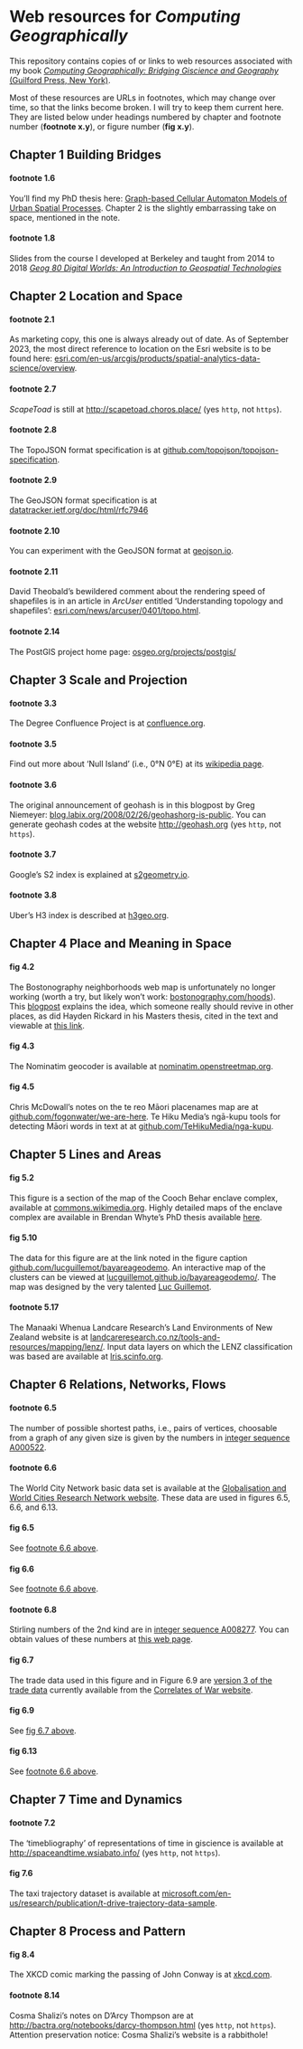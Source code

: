 # Web resources for _Computing Geographically_
This repository contains copies of or links to web resources associated with my book [_Computing Geographically: Bridging Giscience and Geography_ (Guilford Press, New York)](https://www.guilford.com/books/Computing-Geographically/David-O'Sullivan/9781462553938).

Most of these resources are URLs in footnotes, which may change over time, so that the links become broken. I will try to keep them current here. They are listed below under headings numbered by chapter and footnote number (**footnote x.y**), or figure number (**fig x.y**).

## Chapter 1 Building Bridges
#### footnote 1.6 
You'll find my PhD thesis here: [Graph-based Cellular Automaton Models of Urban Spatial Processes](https://southosullivan.com/phd/). Chapter 2 is the slightly embarrassing take on space, mentioned in the note.

#### footnote 1.8 
Slides from the course I developed at Berkeley and taught from 2014 to 2018 [_Geog 80 Digital Worlds: An Introduction to Geospatial Technologies_](https://southosullivan.com/geog80/)</li>

## Chapter 2 Location and Space
#### footnote 2.1 
As marketing copy, this one is always already out of date. As of September 2023, the most direct reference to location on the Esri website is to be found here: [esri.com/en-us/arcgis/products/spatial-analytics-data-science/overview](https://www.esri.com/en-us/arcgis/products/spatial-analytics-data-science/overview). 

#### footnote 2.7 
_ScapeToad_ is still at [http://scapetoad.choros.place/](http://scapetoad.choros.place/) (yes `http`, not `https`).

#### footnote 2.8
The TopoJSON format specification is at [github.com/topojson/topojson-specification](https://github.com/topojson/topojson-specification).

#### footnote 2.9
The GeoJSON format specification is at [datatracker.ietf.org/doc/html/rfc7946](https://datatracker.ietf.org/doc/html/rfc7946)

#### footnote 2.10 
You can experiment with the GeoJSON format at [geojson.io](https://geojson.io/).

#### footnote 2.11 
David Theobald's bewildered comment about the rendering speed of shapefiles is in an article in _ArcUser_ entitled 'Understanding topology and shapefiles': [esri.com/news/arcuser/0401/topo.html](https://www.esri.com/news/arcuser/0401/topo.html).

#### footnote 2.14
The PostGIS project home page: [osgeo.org/projects/postgis/](https://www.osgeo.org/projects/postgis/)

## Chapter 3 Scale and Projection
#### footnote 3.3 
The Degree Confluence Project is at [confluence.org](https://confluence.org/).

#### footnote 3.5
Find out more about 'Null Island' (i.e., 0&deg;N 0&deg;E) at its [wikipedia page](https://en.wikipedia.org/wiki/Null_Island).

#### footnote 3.6
The original announcement of geohash is in this blogpost by Greg Niemeyer: [blog.labix.org/2008/02/26/geohashorg-is-public](https://blog.labix.org/2008/02/26/geohashorg-is-public). You can generate geohash codes at the website [http://geohash.org](http://geohash.org) (yes `http`, not `https`).

#### footnote 3.7 
Google's S2 index is explained at [s2geometry.io](https://s2geometry.io/).

#### footnote 3.8 
Uber's H3 index is described at [h3geo.org](https://h3geo.org/).

## Chapter 4 Place and Meaning in Space
#### fig 4.2
The Bostonography neighborhoods web map is unfortunately no longer working (worth a try, but likely won't work: [bostonography.com/hoods](https://bostonography.com/hoods/)). This [blogpost](https://bostonography.com/2012/crowdsourced-neighborhood-boundaries-part-one-consensus/) explains the idea, which someone really should revive in other places, as did Hayden Rickard in his Masters thesis, cited in the text and viewable at [this link](https://openaccess.wgtn.ac.nz/articles/thesis/Crowdsourcing_Neighbourhood_Delineations_in_Wellington_New_Zealand/17147960).

#### fig 4.3
The Nominatim geocoder is available at [nominatim.openstreetmap.org](https://nominatim.openstreetmap.org/ui/search.html).

#### fig 4.5
Chris McDowall's notes on the te reo Māori placenames map are at [github.com/fogonwater/we-are-here](https://github.com/fogonwater/we-are-here/tree/master/8_heart_memory#801-ingoa-w%C4%81hi-o-aotearoa--place-names-of-new-zealand). Te Hiku Media's ngā-kupu tools for detecting Māori words in text at at [github.com/TeHikuMedia/nga-kupu](https://github.com/TeHikuMedia/nga-kupu).

## Chapter 5 Lines and Areas
#### fig 5.2
This figure is a section of the map of the Cooch Behar enclave complex, available at [commons.wikimedia.org](https://commons.wikimedia.org/w/index.php?curid=15903195). Highly detailed maps of the enclave complex are available in Brendan Whyte's PhD thesis available [here](https://minerva-access.unimelb.edu.au/items/d213954c-283f-5196-b880-78f04ceae549).

#### fig 5.10
The data for this figure are at the link noted in the figure caption [github.com/lucguillemot/bayareageodemo](https://github.com/lucguillemot/bayareageodemo). An interactive map of the clusters can be viewed at [lucguillemot.github.io/bayareageodemo/](http://lucguillemot.github.io/bayareageodemo/). The map was designed by the very talented [Luc Guillemot](https://lucguillemot.com/).

#### footnote 5.17
The Manaaki Whenua Landcare Research's Land Environments of New Zealand website is at [landcareresearch.co.nz/tools-and-resources/mapping/lenz/](https://www.landcareresearch.co.nz/tools-and-resources/mapping/lenz/). Input data layers on which the LENZ classification was based are available at [lris.scinfo.org](https://lris.scinfo.org.nz/data/?q=LENZ).

## Chapter 6 Relations, Networks, Flows
#### footnote 6.5
The number of possible shortest paths, i.e., pairs of vertices, choosable from a graph of any given size is given by the numbers in [integer sequence A000522](https://oeis.org/A000522).

#### footnote 6.6
The World City Network basic data set is available at the [Globalisation and World Cities Research Network website](https://www.lboro.ac.uk/microsites/geography/gawc/datasets/da11.html). These data are used in figures 6.5, 6.6, and 6.13.

#### fig 6.5
See [footnote 6.6 above](#footnote-6.6).

#### fig 6.6
See [footnote 6.6 above](#footnote-6.6).

#### footnote 6.8
Stirling numbers of the 2nd kind are in [integer sequence A008277](https://oeis.org/A008277). You can obtain values of these numbers at [this web page](http://austinmohr.com/home/?page_id=431).

#### fig 6.7
The trade data used in this figure and in Figure 6.9 are [version 3 of the trade data](https://correlatesofwar.org/wp-content/uploads/COW_Trade_3.0.zip) currently available from the [Correlates of War website](https://correlatesofwar.org). 

#### fig 6.9
See [fig 6.7 above](#fig-6.7).

#### fig 6.13
See [footnote 6.6 above](#footnote-6.6).

## Chapter 7 Time and Dynamics
#### footnote 7.2
The 'timebliography' of representations of time in giscience is available at [http://spaceandtime.wsiabato.info/](http://spaceandtime.wsiabato.info/) (yes `http`, not `https`).

#### fig 7.6
The taxi trajectory dataset is available at [microsoft.com/en-us/research/publication/t-drive-trajectory-data-sample](https://www.microsoft.com/en-us/research/publication/t-drive-trajectory-data-sample/).

## Chapter 8 Process and Pattern
#### fig 8.4
The XKCD comic marking the passing of John Conway is at [xkcd.com](https://xkcd.com/2293).

#### footnote 8.14
Cosma Shalizi's notes on D'Arcy Thompson are at [http://bactra.org/notebooks/darcy-thompson.html](http://bactra.org/notebooks/darcy-thompson.html) (yes `http`, not `https`). Attention preservation notice: Cosma Shalizi's website is a rabbithole!
